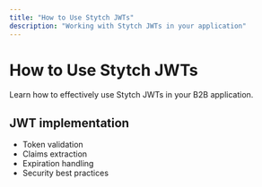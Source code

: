 ```yaml
---
title: "How to Use Stytch JWTs"
description: "Working with Stytch JWTs in your application"
---
```


# How to Use Stytch JWTs

Learn how to effectively use Stytch JWTs in your B2B application.

## JWT implementation
- Token validation
- Claims extraction
- Expiration handling
- Security best practices
